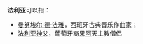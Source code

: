 '''法利亚'''可以指：
*[[曼努埃尔·德·法雅|曼努埃尔·德·法雅]]，西班牙古典音乐作曲家；
*[[法利亚神父|法利亚神父]]，葡萄牙裔[[果阿|果阿]]天主教僧侣
{{消歧义|CAT=三字人名消歧义}}
